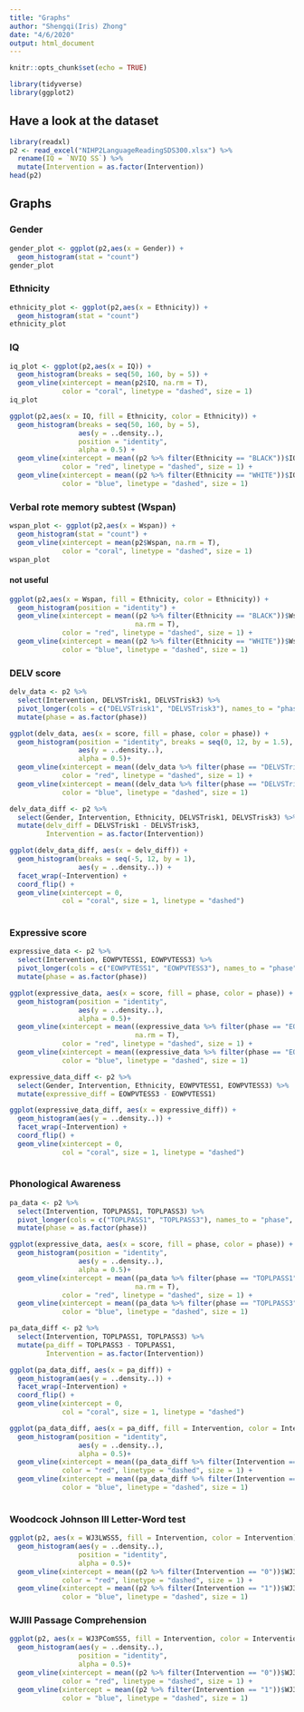 ```yaml
---
title: "Graphs"
author: "Shengqi(Iris) Zhong"
date: "4/6/2020"
output: html_document
---
```


```r
knitr::opts_chunk$set(echo = TRUE)
```

```r
library(tidyverse)
library(ggplot2)
```

## Have a look at the dataset
```r
library(readxl)
p2 <- read_excel("NIHP2LanguageReadingSDS300.xlsx") %>%
  rename(IQ = `NVIQ SS`) %>%
  mutate(Intervention = as.factor(Intervention))
head(p2)
```

## Graphs
### Gender
```r
gender_plot <- ggplot(p2,aes(x = Gender)) +
  geom_histogram(stat = "count")
gender_plot
```

### Ethnicity
```r
ethnicity_plot <- ggplot(p2,aes(x = Ethnicity)) +
  geom_histogram(stat = "count")
ethnicity_plot
```

### IQ
```r
iq_plot <- ggplot(p2,aes(x = IQ)) +
  geom_histogram(breaks = seq(50, 160, by = 5)) +
  geom_vline(xintercept = mean(p2$IQ, na.rm = T),
             color = "coral", linetype = "dashed", size = 1)
iq_plot
```

```r
ggplot(p2,aes(x = IQ, fill = Ethnicity, color = Ethnicity)) +
  geom_histogram(breaks = seq(50, 160, by = 5),
                 aes(y = ..density..),
                 position = "identity",
                 alpha = 0.5) +
  geom_vline(xintercept = mean((p2 %>% filter(Ethnicity == "BLACK"))$IQ),
             color = "red", linetype = "dashed", size = 1) +
  geom_vline(xintercept = mean((p2 %>% filter(Ethnicity == "WHITE"))$IQ),
             color = "blue", linetype = "dashed", size = 1)

```

### Verbal rote memory subtest (Wspan)

```r
wspan_plot <- ggplot(p2,aes(x = Wspan)) +
  geom_histogram(stat = "count") +
  geom_vline(xintercept = mean(p2$Wspan, na.rm = T),
             color = "coral", linetype = "dashed", size = 1)
wspan_plot
```

#### not useful

```r
ggplot(p2,aes(x = Wspan, fill = Ethnicity, color = Ethnicity)) +
  geom_histogram(position = "identity") +
  geom_vline(xintercept = mean((p2 %>% filter(Ethnicity == "BLACK"))$Wspan, 
                               na.rm = T),
             color = "red", linetype = "dashed", size = 1) +
  geom_vline(xintercept = mean((p2 %>% filter(Ethnicity == "WHITE"))$Wspan),
             color = "blue", linetype = "dashed", size = 1)
```


### DELV score

```r
delv_data <- p2 %>%
  select(Intervention, DELVSTrisk1, DELVSTrisk3) %>%
  pivot_longer(cols = c("DELVSTrisk1", "DELVSTrisk3"), names_to = "phase", values_to = "score") %>%
  mutate(phase = as.factor(phase))

ggplot(delv_data, aes(x = score, fill = phase, color = phase)) +
  geom_histogram(position = "identity", breaks = seq(0, 12, by = 1.5),
                 aes(y = ..density..),
                 alpha = 0.5)+
  geom_vline(xintercept = mean((delv_data %>% filter(phase == "DELVSTrisk1"))$score, na.rm = T),
             color = "red", linetype = "dashed", size = 1) +
  geom_vline(xintercept = mean((delv_data %>% filter(phase == "DELVSTrisk3"))$score, na.rm = T),
             color = "blue", linetype = "dashed", size = 1)
```

```r
delv_data_diff <- p2 %>%
  select(Gender, Intervention, Ethnicity, DELVSTrisk1, DELVSTrisk3) %>%
  mutate(delv_diff = DELVSTrisk1 - DELVSTrisk3,
         Intervention = as.factor(Intervention))

ggplot(delv_data_diff, aes(x = delv_diff)) +
  geom_histogram(breaks = seq(-5, 12, by = 1),
                 aes(y = ..density..)) +
  facet_wrap(~Intervention) +
  coord_flip() +
  geom_vline(xintercept = 0,
             col = "coral", size = 1, linetype = "dashed")
  

```

### Expressive score
```r
expressive_data <- p2 %>%
  select(Intervention, EOWPVTESS1, EOWPVTESS3) %>%
  pivot_longer(cols = c("EOWPVTESS1", "EOWPVTESS3"), names_to = "phase", values_to = "score") %>%
  mutate(phase = as.factor(phase))

ggplot(expressive_data, aes(x = score, fill = phase, color = phase)) +
  geom_histogram(position = "identity",
                 aes(y = ..density..),
                 alpha = 0.5)+
  geom_vline(xintercept = mean((expressive_data %>% filter(phase == "EOWPVTESS1"))$score, 
                               na.rm = T),
             color = "red", linetype = "dashed", size = 1) +
  geom_vline(xintercept = mean((expressive_data %>% filter(phase == "EOWPVTESS3"))$score, na.rm = T),
             color = "blue", linetype = "dashed", size = 1)
```

```r
expressive_data_diff <- p2 %>%
  select(Gender, Intervention, Ethnicity, EOWPVTESS1, EOWPVTESS3) %>%
  mutate(expressive_diff = EOWPVTESS3 - EOWPVTESS1)

ggplot(expressive_data_diff, aes(x = expressive_diff)) +
  geom_histogram(aes(y = ..density..)) +
  facet_wrap(~Intervention) +
  coord_flip() +
  geom_vline(xintercept = 0,
             col = "coral", size = 1, linetype = "dashed")
  

```

### Phonological Awareness

```r
pa_data <- p2 %>%
  select(Intervention, TOPLPASS1, TOPLPASS3) %>%
  pivot_longer(cols = c("TOPLPASS1", "TOPLPASS3"), names_to = "phase", values_to = "score") %>%
  mutate(phase = as.factor(phase))

ggplot(expressive_data, aes(x = score, fill = phase, color = phase)) +
  geom_histogram(position = "identity",
                 aes(y = ..density..),
                 alpha = 0.5)+
  geom_vline(xintercept = mean((pa_data %>% filter(phase == "TOPLPASS1"))$score, 
                               na.rm = T),
             color = "red", linetype = "dashed", size = 1) +
  geom_vline(xintercept = mean((pa_data %>% filter(phase == "TOPLPASS3"))$score, na.rm = T),
             color = "blue", linetype = "dashed", size = 1)
```

```r
pa_data_diff <- p2 %>%
  select(Intervention, TOPLPASS1, TOPLPASS3) %>%
  mutate(pa_diff = TOPLPASS3 - TOPLPASS1,
         Intervention = as.factor(Intervention))

ggplot(pa_data_diff, aes(x = pa_diff)) +
  geom_histogram(aes(y = ..density..)) +
  facet_wrap(~Intervention) +
  coord_flip() +
  geom_vline(xintercept = 0,
             col = "coral", size = 1, linetype = "dashed")

ggplot(pa_data_diff, aes(x = pa_diff, fill = Intervention, color = Intervention)) +
  geom_histogram(position = "identity",
                 aes(y = ..density..),
                 alpha = 0.5)+
  geom_vline(xintercept = mean((pa_data_diff %>% filter(Intervention == "0"))$pa_diff, na.rm = T),
             color = "red", linetype = "dashed", size = 1) +
  geom_vline(xintercept = mean((pa_data_diff %>% filter(Intervention == "1"))$pa_diff, na.rm = T),
             color = "blue", linetype = "dashed", size = 1)
  

```

### Woodcock Johnson III Letter-Word test

```r
ggplot(p2, aes(x = WJ3LWSS5, fill = Intervention, color = Intervention)) +
  geom_histogram(aes(y = ..density..),
                 position = "identity",
                 alpha = 0.5)+
  geom_vline(xintercept = mean((p2 %>% filter(Intervention == "0"))$WJ3LWSS5, na.rm = T),
             color = "red", linetype = "dashed", size = 1) +
  geom_vline(xintercept = mean((p2 %>% filter(Intervention == "1"))$WJ3LWSS5, na.rm = T),
             color = "blue", linetype = "dashed", size = 1)
```


### WJIII Passage Comprehension
```r
ggplot(p2, aes(x = WJ3PComSS5, fill = Intervention, color = Intervention)) +
  geom_histogram(aes(y = ..density..),
                 position = "identity",
                 alpha = 0.5)+
  geom_vline(xintercept = mean((p2 %>% filter(Intervention == "0"))$WJ3PComSS5, na.rm = T),
             color = "red", linetype = "dashed", size = 1) +
  geom_vline(xintercept = mean((p2 %>% filter(Intervention == "1"))$WJ3PComSS5, na.rm = T),
             color = "blue", linetype = "dashed", size = 1)
```

